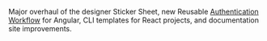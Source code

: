 Major overhaul of the designer Sticker Sheet, new Reusable [Authentication Workflow](https://www.npmjs.com/package/@pxblue/angular-auth-workflow) for Angular, CLI templates for React projects, and documentation site improvements.